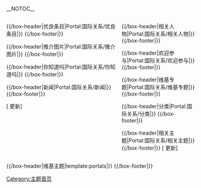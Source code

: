 <!-- 這個主題使用這個語法建立： subst:box portal skeleton| topic={{{topic}}}|  -->
__NOTOC__
<div align="center">
{{browsebar}}
</div>

{{Colortable portal|color=深蓝|image=Terra.png|header=欢迎来到国际关系主题|subpage=简介}}

<div style="float:left; width:60%;"> <!-- This width add to the the margin below to equal 100%-->

{{/box-header|优良条目|Portal:国际关系/优良条目|}}
{{Portal:国际关系/优良条目}}
{{/box-footer|}}

{{/box-header|推介图片|Portal:国际关系/推介图片|}}
{{Portal:国际关系/推介图片}}
{{/box-footer|}}

{{/box-header|你知道吗|Portal:国际关系/你知道吗|}}
{{Portal:国际关系/你知道吗}}
{{/box-footer|}}

{{/box-header|新闻|Portal:国际关系/新闻|}}
{{Portal:国际关系/新闻}}
{{/box-footer|}}

[{{fullurl:Portal:国际关系|action=purge}} 更新]

</div>

<div style="float:right; width:39%"> <!-- This margin should be right of the above -->

{{/box-header|相关人物|Portal:国际关系/相关人物|}}
{{Portal:国际关系/相关人物}}
{{/box-footer|}}

{{/box-header|欢迎参与|Portal:国际关系/欢迎参与|}}
{{Portal:国际关系/欢迎参与}}
{{/box-footer|}}

{{/box-header|维基专题|Portal:国际关系/维基专题|}}
{{Portal:国际关系/维基专题}}
{{/box-footer|}}

{{/box-header|分类|Portal:国际关系/分类|}}
{{Portal:国际关系/分类}}
{{/box-footer|}}

{{/box-header|相关主题|Portal:国际关系/相关主题|}}
{{Portal:国际关系/相关主题}}
{{/box-footer|}}
[{{fullurl:Portal:国际关系|action=purge}} 更新]
</div>

<div style="float:right; width:100%">
{{/box-header|维基主题|template:portals|}}
{{portals}}
{{/box-footer|}}

[[Category:主题首页|Category:主题首页]]